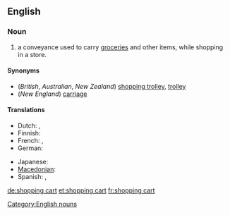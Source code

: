 ==English==

===Noun===
{{wikipedia}}
{{en-noun|sg=[[shopping]] [[cart]]}}

# {{US}} a conveyance used to carry [[groceries]] and other items, while shopping in a store.

====Synonyms====
*(''British'', ''Australian'', ''New Zealand'') [[shopping trolley]], [[trolley]]
*(''New England'') [[carriage]]

====Translations====
{{trans-top|conveyance used to carry items while shopping}}
*Dutch: {{t-|nl|winkelwagen|m}}, {{t-|nl|winkelwagentje|n}}
*Finnish: {{t|fi|ostoskärry}}
* French: {{t|fr|chariot de supermarché|m}},  {{t+|fr|caddie|m}}
*German: {{t+|de|Einkaufswagen|m}}
{{trans-mid}}
* Japanese: {{t|ja|ショッピングカート|tr=shoppingu kāto|sc=Jpan}}
* [[Macedonian]]: {{t|mk|количка|f|tr=kólička}}
*Spanish: {{t-|es|carrito|m}}, {{t|es|carretilla|f}} <!--"carretilla" only confirmed in El Salvador so far-->
{{trans-bottom}}

[[Category:English nouns]]

[[de:shopping cart]]
[[et:shopping cart]]
[[fr:shopping cart]]